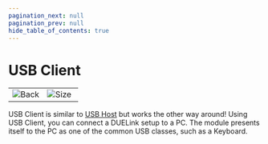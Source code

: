 ```yaml
---
pagination_next: null
pagination_prev: null
hide_table_of_contents: true
---
```



# USB Client

<table>
<td width='50%'>
    <img alt="Back" src="/img/catalog/cmusbclient-a-1.png" />
</td>
<td width='50%'>
    <img alt="Size" src="/img/catalog/cmusbclient-a-2.png" />
</td>
</table>

USB Client is similar to [USB Host](../com/usb-host) but works the other way around! Using USB Client, you can connect a DUELink setup to a PC. The module presents itself to the PC as one of the common USB classes, such as a Keyboard.
